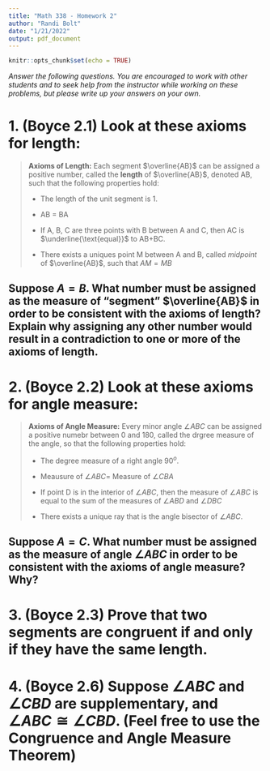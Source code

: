 ```yaml
---
title: "Math 338 - Homework 2"
author: "Randi Bolt"
date: "1/21/2022"
output: pdf_document
---
```


```r
knitr::opts_chunk$set(echo = TRUE)
```

_Answer the following questions. You are encouraged to work with other students and to seek help from the instructor while working on these problems, but please write up your answers on your own._

# 1. (Boyce 2.1) Look at these axioms for length: 

> **Axioms of Length:** Each segment $\overline{AB}$ can be assigned a positive number, called the **length** of $\overline{AB}$, denoted AB, such that the following properties hold: 
>
> - The length of the unit segment is 1.
>
> - AB = BA
>
> - If A, B, C are three points with B between A and C, then AC is $\underline{\text{equal}}$ to AB+BC. 
>
> - There exists a uniques point M between A and B, called _midpoint_ of $\overline{AB}$, such that $AM=MB$

## Suppose $A=B$. What number must be assigned as the measure of "segment" $\overline{AB}$ in order to be consistent with the axioms of length? Explain why assigning any other number would result in a contradiction to one or more of the axioms of length. 

# 2. (Boyce 2.2) Look at these axioms for angle measure: 

> **Axioms of Angle Measure:** Every minor angle $\angle ABC$ can be assigned a positive numebr between 0 and 180, called the drgree measure of the angle, so that the following properties hold: 
>
> - The degree measure of a right angle $90^o$.
>
> - Meausure of $\angle ABC=$ Measure of $\angle CBA$
>
> - If point D is in the interior of $\angle ABC$, then the measure of $\angle ABC$ is equal to the sum of the measures of $\angle ABD$ and $\angle DBC$
>
> - There exists a unique ray that is the angle bisector of $\angle ABC$.

## Suppose $A=C$. What number must be assigned as the measure of angle $\angle ABC$ in order to be consistent with the axioms of angle measure? Why? 

# 3. (Boyce 2.3) Prove that two segments are congruent if and only if they have the same length. 

# 4. (Boyce 2.6) Suppose $\angle ABC$ and $\angle CBD$ are supplementary, and $\angle ABC \cong\angle CBD$. (Feel free to use the Congruence and Angle Measure Theorem)

